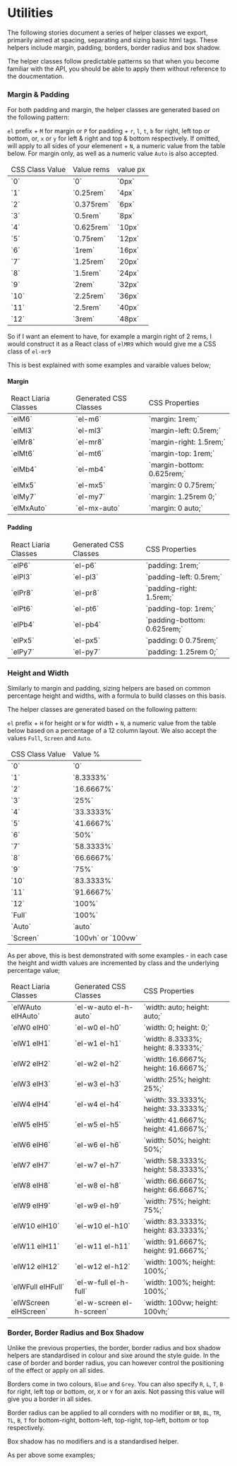 
<Meta of={UtilitiesStories} />

# Utilities

The following stories document a series of helper classes we export, primarily aimed at spacing, separating and sizing basic html tags. These helpers include margin, padding, borders, border radius and box shadow.

The helper classes follow predictable patterns so that when you become familiar with the API, you should be able to apply them without reference to the doucmentation.

### Margin & Padding

For both padding and margin, the helper classes are generated based on the following pattern:

`el` prefix +
`M` for margin or `P` for padding +
`r`, `l`, `t`, `b` for right, left top or bottom, or, `x` or `y` for left & right and top & bottom respectively. If omitted, will apply to all sides of your elemenent +
`N`, a numeric value from the table below. For margin only, as well as a numeric value `Auto` is also accepted.

<table>
  <thead>
    <tr>
      <td>CSS Class Value</td>
      <td>Value rems</td>
      <td>value px</td>
    </tr>
  </thead>
  <tbody>
    <tr>
      <td>`0`</td>
      <td>`0`</td>
      <td>`0px`</td>
    </tr>
    <tr>
      <td>`1`</td>
      <td>`0.25rem`</td>
      <td>`4px`</td>
    </tr>
    <tr>
      <td>`2`</td>
      <td>`0.375rem`</td>
      <td>`6px`</td>
    </tr>
    <tr>
      <td>`3`</td>
      <td>`0.5rem`</td>
      <td>`8px`</td>
    </tr>
    <tr>
      <td>`4`</td>
      <td>`0.625rem`</td>
      <td>`10px`</td>
    </tr>
    <tr>
      <td>`5`</td>
      <td>`0.75rem`</td>
      <td>`12px`</td>
    </tr>
    <tr>
      <td>`6`</td>
      <td>`1rem`</td>
      <td>`16px`</td>
    </tr>
    <tr>
      <td>`7`</td>
      <td>`1.25rem`</td>
      <td>`20px`</td>
    </tr>
    <tr>
      <td>`8`</td>
      <td>`1.5rem`</td>
      <td>`24px`</td>
    </tr>
    <tr>
      <td>`9`</td>
      <td>`2rem`</td>
      <td>`32px`</td>
    </tr>
    <tr>
      <td>`10`</td>
      <td>`2.25rem`</td>
      <td>`36px`</td>
    </tr>
    <tr>
      <td>`11`</td>
      <td>`2.5rem`</td>
      <td>`40px`</td>
    </tr>
    <tr>
      <td>`12`</td>
      <td>`3rem`</td>
      <td>`48px`</td>
    </tr>
  </tbody>
</table>

So if I want an element to have, for example a margin right of 2 rems, I would construct it as a React class of `elMR9` which would give me a CSS class of `el-mr9`

This is best explained with some examples and varaible values below;

#### Margin

<table>
  <thead>
    <tr>
      <td>React Liaria Classes</td>
      <td>Generated CSS Classes</td>
      <td>CSS Properties</td>
    </tr>
  </thead>
  <tbody>
    <tr>
      <td>`elM6`</td>
      <td>`el-m6`</td>
      <td>`margin: 1rem;`</td>
    </tr>
    <tr>
      <td>`elMl3`</td>
      <td>`el-ml3`</td>
      <td>`margin-left: 0.5rem;`</td>
    </tr>
    <tr>
      <td>`elMr8`</td>
      <td>`el-mr8`</td>
      <td>`margin-right: 1.5rem;`</td>
    </tr>
    <tr>
      <td>`elMt6`</td>
      <td>`el-mt6`</td>
      <td>`margin-top: 1rem;`</td>
    </tr>
    <tr>
      <td>`elMb4`</td>
      <td>`el-mb4`</td>
      <td>`margin-bottom: 0.625rem;`</td>
    </tr>
    <tr>
      <td>`elMx5`</td>
      <td>`el-mx5`</td>
      <td>`margin: 0 0.75rem;`</td>
    </tr>
    <tr>
      <td>`elMy7`</td>
      <td>`el-my7`</td>
      <td>`margin: 1.25rem 0;`</td>
    </tr>
    <tr>
      <td>`elMxAuto`</td>
      <td>`el-mx-auto`</td>
      <td>`margin: 0 auto;`</td>
    </tr>
  </tbody>
</table>

<Canvas of={UtilitiesStories.Margin} />

<RenderHtmlMarkup of={UtilitiesStories.Margin} />

#### Padding

<table>
  <thead>
    <tr>
      <td>React Liaria Classes</td>
      <td>Generated CSS Classes</td>
      <td>CSS Properties</td>
    </tr>
  </thead>
  <tbody>
    <tr>
      <td>`elP6`</td>
      <td>`el-p6`</td>
      <td>`padding: 1rem;`</td>
    </tr>
    <tr>
      <td>`elPl3`</td>
      <td>`el-pl3`</td>
      <td>`padding-left: 0.5rem;`</td>
    </tr>
    <tr>
      <td>`elPr8`</td>
      <td>`el-pr8`</td>
      <td>`padding-right: 1.5rem;`</td>
    </tr>
    <tr>
      <td>`elPt6`</td>
      <td>`el-pt6`</td>
      <td>`padding-top: 1rem;`</td>
    </tr>
    <tr>
      <td>`elPb4`</td>
      <td>`el-pb4`</td>
      <td>`padding-bottom: 0.625rem;`</td>
    </tr>
    <tr>
      <td>`elPx5`</td>
      <td>`el-px5`</td>
      <td>`padding: 0 0.75rem;`</td>
    </tr>
    <tr>
      <td>`elPy7`</td>
      <td>`el-py7`</td>
      <td>`padding: 1.25rem 0;`</td>
    </tr>
  </tbody>
</table>

<Canvas of={UtilitiesStories.Padding} />

<RenderHtmlMarkup of={UtilitiesStories.Padding} />

### Height and Width

Similarly to margin and padding, sizing helpers are based on common percentage height and widths, with a formula to build classes on this basis.

The helper classes are generated based on the following pattern:

`el` prefix +
`H` for height or `W` for width +
`N`, a numeric value from the table below based on a percentage of a 12 column layout. We also accept the values `Full`, `Screen` and `Auto`.

<table>
  <thead>
    <tr>
      <td>CSS Class Value</td>
      <td>Value %</td>
    </tr>
  </thead>
  <tbody>
    <tr>
      <td>`0`</td>
      <td>`0`</td>
    </tr>
    <tr>
      <td>`1`</td>
      <td>`8.3333%`</td>
    </tr>
    <tr>
      <td>`2`</td>
      <td>`16.6667%`</td>
    </tr>
    <tr>
      <td>`3`</td>
      <td>`25%`</td>
    </tr>
    <tr>
      <td>`4`</td>
      <td>`33.3333%`</td>
    </tr>
    <tr>
      <td>`5`</td>
      <td>`41.6667%`</td>
    </tr>
    <tr>
      <td>`6`</td>
      <td>`50%`</td>
    </tr>
    <tr>
      <td>`7`</td>
      <td>`58.3333%`</td>
    </tr>
    <tr>
      <td>`8`</td>
      <td>`66.6667%`</td>
    </tr>
    <tr>
      <td>`9`</td>
      <td>`75%`</td>
    </tr>
    <tr>
      <td>`10`</td>
      <td>`83.3333%`</td>
    </tr>
    <tr>
      <td>`11`</td>
      <td>`91.6667%`</td>
    </tr>
    <tr>
      <td>`12`</td>
      <td>`100%`</td>
    </tr>
    <tr>
      <td>`Full`</td>
      <td>`100%`</td>
    </tr>
    <tr>
      <td>`Auto`</td>
      <td>`auto`</td>
    </tr>
    <tr>
      <td>`Screen`</td>
      <td>`100vh` or `100vw`</td>
    </tr>
  </tbody>
</table>

As per above, this is best demonstrated with some examples - in each case the height and width values are incremented by class and the underlying percentage value;

<table>
  <thead>
    <tr>
      <td>React Liaria Classes</td>
      <td>Generated CSS Classes</td>
      <td>CSS Properties</td>
    </tr>
  </thead>
  <tbody>
    <tr>
      <td>`elWAuto elHAuto`</td>
      <td>`el-w-auto el-h-auto`</td>
      <td>`width: auto; height: auto;`</td>
    </tr>
    <tr>
      <td>`elW0 elH0`</td>
      <td>`el-w0 el-h0`</td>
      <td>`width: 0; height: 0;`</td>
    </tr>
    <tr>
      <td>`elW1 elH1`</td>
      <td>`el-w1 el-h1`</td>
      <td>`width: 8.3333%; height: 8.3333%;`</td>
    </tr>
    <tr>
      <td>`elW2 elH2`</td>
      <td>`el-w2 el-h2`</td>
      <td>`width: 16.6667%; height: 16.6667%;`</td>
    </tr>
    <tr>
      <td>`elW3 elH3`</td>
      <td>`el-w3 el-h3`</td>
      <td>`width: 25%; height: 25%;`</td>
    </tr>
    <tr>
      <td>`elW4 elH4`</td>
      <td>`el-w4 el-h4`</td>
      <td>`width: 33.3333%; height: 33.3333%;`</td>
    </tr>
    <tr>
      <td>`elW5 elH5`</td>
      <td>`el-w5 el-h5`</td>
      <td>`width: 41.6667%; height: 41.6667%;`</td>
    </tr>
    <tr>
      <td>`elW6 elH6`</td>
      <td>`el-w6 el-h6`</td>
      <td>`width: 50%; height: 50%;`</td>
    </tr>
    <tr>
      <td>`elW7 elH7`</td>
      <td>`el-w7 el-h7`</td>
      <td>`width: 58.3333%; height: 58.3333%;`</td>
    </tr>
    <tr>
      <td>`elW8 elH8`</td>
      <td>`el-w8 el-h8`</td>
      <td>`width: 66.6667%; height: 66.6667%;`</td>
    </tr>
    <tr>
      <td>`elW9 elH9`</td>
      <td>`el-w9 el-h9`</td>
      <td>`width: 75%; height: 75%;`</td>
    </tr>
    <tr>
      <td>`elW10 elH10`</td>
      <td>`el-w10 el-h10`</td>
      <td>`width: 83.3333%; height: 83.3333%;`</td>
    </tr>
    <tr>
      <td>`elW11 elH11`</td>
      <td>`el-w11 el-h11`</td>
      <td>`width: 91.6667%; height: 91.6667%;`</td>
    </tr>
    <tr>
      <td>`elW12 elH12`</td>
      <td>`el-w12 el-h12`</td>
      <td>`width: 100%; height: 100%;`</td>
    </tr>
    <tr>
      <td>`elWFull elHFull`</td>
      <td>`el-w-full el-h-full`</td>
      <td>`width: 100%; height: 100%;`</td>
    </tr>
    <tr>
      <td>`elWScreen elHScreen`</td>
      <td>`el-w-screen el-h-screen`</td>
      <td>`width: 100vw; height: 100vh;`</td>
    </tr>
  </tbody>
</table>

<Canvas of={UtilitiesStories.HeightAndWidth} />

<RenderHtmlMarkup of={UtilitiesStories.HeightAndWidth} />

### Border, Border Radius and Box Shadow

Unlike the previous properties, the border, border radius and box shadow helpers are standardised in colour and sixe around the style guide. In the case of border and border radius, you can however control the positioning of the effect or apply on all sides.

Borders come in two colours, `Blue` and `Grey`. You can also specify `R`, `L`, `T`, `B` for right, left top or bottom, or, `X` or `Y` for an axis. Not passing this value will give you a border in all sides.

Border radius can be applied to all cornders with no modifier or `BR`, `BL`, `TR`, `TL`, `B`, `T` for bottom-right, bottom-left, top-right, top-left, bottom or top respectively.

Box shadow has no modifiers and is a standardised helper.

As per above some examples;

<Canvas of={UtilitiesStories.BorderRadiusAndBoxShadow} />

<RenderHtmlMarkup of={UtilitiesStories.BorderRadiusAndBoxShadow} />

